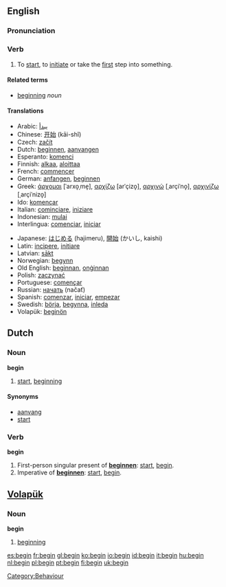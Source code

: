 ==English==

{{rank|circumstances|sitting|Christ|788|begin|wait|laughed|opportunity}}

===Pronunciation===
{{IPA|/bɪˈgɪn/}}

===Verb===
{{irregverb|begin|[[begins]]|[[began]]|[[begun]]|[[beginning]]}}
#To [[start]], to [[initiate]] or take the [[first]] step into something.

====Related terms====
*[[beginning]] ''noun''

====Translations====
{{top}}
*Arabic: [[يبدأ]]
*Chinese: [[开始]] (kāi-shǐ)
*Czech: [[začít]]
*Dutch: [[beginnen]], [[aanvangen]]
*Esperanto: [[komenci]]
*Finnish: [[alkaa]], [[aloittaa]]
*French: [[commencer]]
*German: [[anfangen]], [[beginnen]]
*Greek: [[άρχομαι]] [ˈarxo̞ˌme̞], [[αρχίζω]] [arˈçizo̞], [[αρχινώ]] [ˌarçiˈno̞], [[αρχινίζω]] [ˌarçiˈnizo̞]
*Ido: [[komencar]]
*Italian: [[cominciare]], [[iniziare]]
*Indonesian: [[mulai]]
*Interlingua: [[comenciar]], [[iniciar]]
{{mid}}
*Japanese: [[はじめる]] (hajimeru), [[開始]] (かいし, kaishi)
*Latin: [[incipere]], [[initiare]]
*Latvian: [[sākt]]
*Norwegian: [[begynn]]
*Old English: [[beginnan]], [[onginnan|onġinnan]]
*Polish: [[zaczynać]]
*Portuguese: [[començar]]
*Russian: [[начать]] (načať)
*Spanish: [[comenzar]], [[iniciar]], [[empezar]]
*Swedish: [[börja]], [[begynna]], [[inleda]]
*Volapük: [[beginön]]
{{bottom}}

==Dutch==

===Noun===
{{nl-noun||beginnetje}}
'''begin''' {{n}}
# [[start]], [[beginning]]

====Synonyms====
* [[aanvang]]
* [[start#Dutch|start]]

===Verb===
'''begin'''
# First-person singular present of '''[[beginnen]]''': [[start]], [[begin]].
# Imperative of '''[[beginnen]]''': [[start]], [[begin]].

==[[Volapük]]==
===Noun===
'''begin'''
# [[beginning]]

[[Category:Behaviour]]

[[es:begin]]
[[fr:begin]]
[[gl:begin]]
[[ko:begin]]
[[io:begin]]
[[id:begin]]
[[it:begin]]
[[hu:begin]]
[[nl:begin]]
[[pl:begin]]
[[pt:begin]]
[[fi:begin]]
[[uk:begin]]
